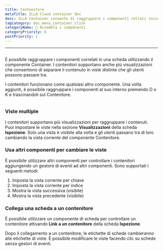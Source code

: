 ```yaml
---
title: Contenitore
metaTitle: ILLA Cloud container doc
desc: ILLA Container consente di raggruppare i componenti reltati insieme in una scheda
tagCategory: doc_menu_container_click
categoryName: 🧬 Assembla i componenti
categoryPriority: 6
postPriority: 1
---
```


* * *

## <Heading hidden>Contenitore</Heading>

È possibile raggruppare i componenti correlati in una scheda utilizzando il componente Container. I contenitori supportano anche più visualizzazioni che consentono di separare il contenuto in viste distinte che gli utenti possono passare tra.

I contenitori funzionano come qualsiasi altro componente. Una volta aggiunti, è possibile raggruppare i componenti al suo interno premendo D o K e trascinandoli sul Contenitore.

<img
  src='https://cdn.illacloud.com/official-website/img/docs/assemble/container.png'
  alt=""
/>

### Viste multiple

I contenitori supportano più visualizzazioni per raggruppare i contenuti. Puoi impostare le viste nella sezione **Visualizzazioni** della scheda **Ispezione**. Solo una vista è visibile alla volta e gli utenti passano tra di loro cambiando la vista corrente del componente Contenitore.

### Usa altri componenti per cambiare le viste

È possibile utilizzare altri componenti per controllare i contenitori aggiungendo un gestore di eventi ad altri componenti. Sono supportati i seguenti metodi:

1.  Imposta la vista corrente per chiave
2.  Imposta la vista corrente per indice
3.  Mostra la vista successiva (visibile)
4.  Mostra la vista precedente (visibile)

### Collega una scheda a un contenitore

È possibile utilizzare un componente di scheda per controllare un contenitore attivando **Link a un contenitore** della scheda **Ispezione**.

Dopo il collegamento a un contenitore, le etichette di schede cambieranno alle etichette di viste. È possibile modificare le viste facendo clic su schede senza gestori di eventi. 
